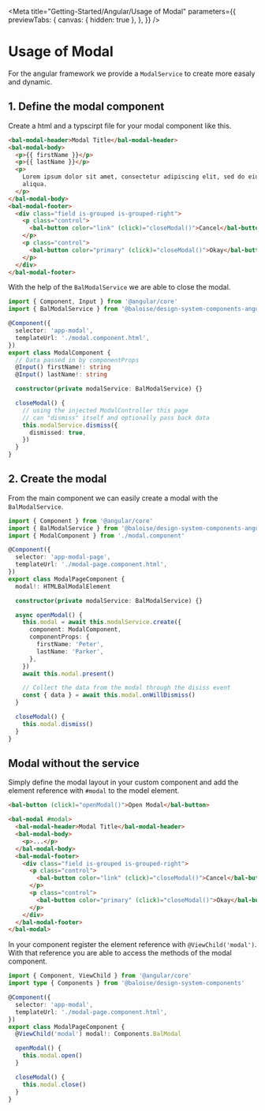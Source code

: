 
<Meta
  title="Getting-Started/Angular/Usage of Modal"
  parameters={{
    previewTabs: {
      canvas: { hidden: true },
    },
  }}
/>

# Usage of Modal

For the angular framework we provide a `ModalService` to create more easaly and dynamic.

## 1. Define the modal component

Create a html and a typscirpt file for your modal component like this.

```html
<bal-modal-header>Modal Title</bal-modal-header>
<bal-modal-body>
  <p>{{ firstName }}</p>
  <p>{{ lastName }}</p>
  <p>
    Lorem ipsum dolor sit amet, consectetur adipiscing elit, sed do eiusmod tempor incididunt ut labore et dolore magna
    aliqua.
  </p>
</bal-modal-body>
<bal-modal-footer>
  <div class="field is-grouped is-grouped-right">
    <p class="control">
      <bal-button color="link" (click)="closeModal()">Cancel</bal-button>
    </p>
    <p class="control">
      <bal-button color="primary" (click)="closeModal()">Okay</bal-button>
    </p>
  </div>
</bal-modal-footer>
```

With the help of the `BalModalService` we are able to close the modal.

```typescript
import { Component, Input } from '@angular/core'
import { BalModalService } from '@baloise/design-system-components-angular'

@Component({
  selector: 'app-modal',
  templateUrl: './modal.component.html',
})
export class ModalComponent {
  // Data passed in by componentProps
  @Input() firstName!: string
  @Input() lastName!: string

  constructor(private modalService: BalModalService) {}

  closeModal() {
    // using the injected ModalController this page
    // can "dismiss" itself and optionally pass back data
    this.modalService.dismiss({
      dismissed: true,
    })
  }
}
```

## 2. Create the modal

From the main component we can easily create a modal with the `BalModalService`.

```typescript
import { Component } from '@angular/core'
import { BalModalService } from '@baloise/design-system-components-angular'
import { ModalComponent } from './modal.component'

@Component({
  selector: 'app-modal-page',
  templateUrl: './modal-page.component.html',
})
export class ModalPageComponent {
  modal!: HTMLBalModalElement

  constructor(private modalService: BalModalService) {}

  async openModal() {
    this.modal = await this.modalService.create({
      component: ModalComponent,
      componentProps: {
        firstName: 'Peter',
        lastName: 'Parker',
      },
    })
    await this.modal.present()

    // Collect the data from the modal through the disiss event
    const { data } = await this.modal.onWillDismiss()
  }

  closeModal() {
    this.modal.dismiss()
  }
}
```

## Modal without the service

Simply define the modal layout in your custom component and add the element reference with `#modal` to the model element.

```html
<bal-button (click)="openModal()">Open Modal</bal-button>

<bal-modal #modal>
  <bal-modal-header>Modal Title</bal-modal-header>
  <bal-modal-body>
    <p>...</p>
  </bal-modal-body>
  <bal-modal-footer>
    <div class="field is-grouped is-grouped-right">
      <p class="control">
        <bal-button color="link" (click)="closeModal()">Cancel</bal-button>
      </p>
      <p class="control">
        <bal-button color="primary" (click)="closeModal()">Okay</bal-button>
      </p>
    </div>
  </bal-modal-footer>
</bal-modal>
```

In your component register the element reference with `@ViewChild('modal')`. With that reference you are able to access the methods of the modal component.

```typescript
import { Component, ViewChild } from '@angular/core'
import type { Components } from '@baloise/design-system-components'

@Component({
  selector: 'app-modal',
  templateUrl: './modal-page.component.html',
})
export class ModalPageComponent {
  @ViewChild('modal') modal!: Components.BalModal

  openModal() {
    this.modal.open()
  }

  closeModal() {
    this.modal.close()
  }
}
```

<bal-doc-github link="/stories/getting-started/angular/03-03-usage-modal.stories.mdx"></bal-doc-github>
